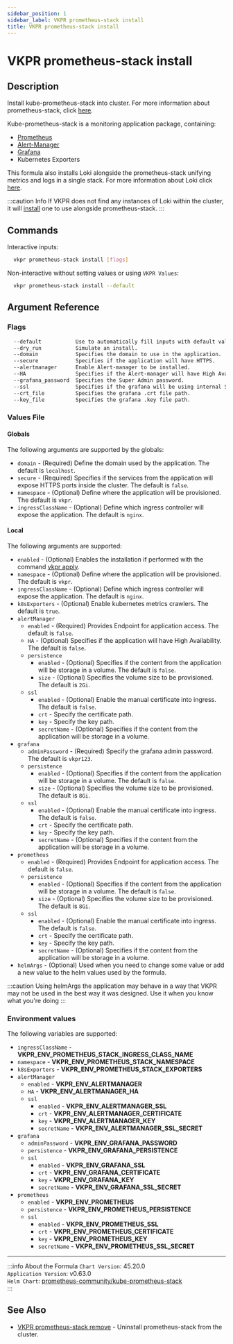 ```yaml
---
sidebar_position: 1
sidebar_label: VKPR prometheus-stack install
title: VKPR prometheus-stack install
---
```


# VKPR prometheus-stack install

## Description

Install kube-prometheus-stack into cluster. For more information about prometheus-stack, click [here](https://github.com/prometheus-community/helm-charts/tree/main/charts/kube-prometheus-stack).

Kube-prometheus-stack is a monitoring application package, containing:

- [Prometheus](https://prometheus.io/docs/introduction/overview/)
- [Alert-Manager](https://prometheus.io/docs/alerting/latest/alertmanager/)
- [Grafana](https://grafana.com/grafana/)
- Kubernetes Exporters

This formula also installs Loki alongside the prometheus-stack unifying metrics and logs in a single stack. For more information about Loki click [here](/docs/commands/loki/install).

:::caution Info
If VKPR does not find any instances of Loki within the cluster, it will [install](/docs/commands/loki/install) one to use alongside prometheus-stack.
:::

## Commands

Interactive inputs:

```bash
  vkpr prometheus-stack install [flags]
```

Non-interactive without setting values or using `VKPR Values`:

```bash
  vkpr prometheus-stack install --default
```

## Argument Reference

### Flags

```sh
  --default           Use to automatically fill inputs with default values.
  --dry_run           Simulate an install.
  --domain            Specifies the domain to use in the application.
  --secure            Specifies if the application will have HTTPS.
  --alertmanager      Enable Alert-manager to be installed.
  --HA                Specifies if the Alert-manager will have High Availability.
  --grafana_password  Specifies the Super Admin password.
  --ssl               Specifies if the grafana will be using internal SSL certificates
  --crt_file          Specifies the grafana .crt file path.
  --key_file          Specifies the grafana .key file path.
```

### Values File

#### Globals

The following arguments are supported by the globals:

- `domain` - (Required) Define the domain used by the application. The default is `localhost`.
- `secure` - (Required) Specifies if the services from the application will expose HTTPS ports inside the cluster. The default is `false`.
- `namespace` - (Optional) Define where the application will be provisioned. The default is `vkpr`.
- `ingressClassName` - (Optional) Define which ingress controller will expose the application. The default is `nginx`.

#### Local

The following arguments are supported:

- `enabled` - (Optional) Enables the installation if performed with the command [vkpr apply](/docs/commands/apply).
- `namespace` - (Optional) Define where the application will be provisioned. The default is `vkpr`.
- `ingressClassName` - (Optional) Define which ingress controller will expose the application. The default is `nginx`.
- `k8sExporters` - (Optional) Enable kubernetes metrics crawlers. The default is `true`.
- `alertManager`
  - `enabled` - (Required) Provides Endpoint for application access. The default is `false`.
  - `HA` - (Optional) Specifies if the application will have High Availability. The default is `false`.
  - `persistence`  
    - `enabled` - (Optional) Specifies if the content from the application will be storage in a volume. The default is `false`.
    - `size` - (Optional) Specifies the volume size to be provisioned. The default is `2Gi`.
  - `ssl`
    - `enabled` - (Optional) Enable the manual certificate into ingress. The default is `false`.
    - `crt` - Specify the certificate path.
    - `key` - Specify the key path.
    - `secretName` - (Optional) Specifies if the content from the application will be storage in a volume.
- `grafana`
  - `adminPassword` - (Required) Specify the grafana admin password. The default is `vkpr123`.
  - `persistence`  
    - `enabled` - (Optional) Specifies if the content from the application will be storage in a volume. The default is `false`.
    - `size` - (Optional) Specifies the volume size to be provisioned. The default is `8Gi`.
  - `ssl`
    - `enabled` - (Optional) Enable the manual certificate into ingress. The default is `false`.
    - `crt` - Specify the certificate path.
    - `key` - Specify the key path.
    - `secretName` - (Optional) Specifies if the content from the application will be storage in a volume.
- `prometheus`
  - `enabled` - (Required) Provides Endpoint for application access. The default is `false`.
  - `persistence`  
    - `enabled` - (Optional) Specifies if the content from the application will be storage in a volume. The default is `false`.
    - `size` - (Optional) Specifies the volume size to be provisioned. The default is `8Gi`.
  - `ssl`
    - `enabled` - (Optional) Enable the manual certificate into ingress. The default is `false`.
    - `crt` - Specify the certificate path.
    - `key` - Specify the key path.
    - `secretName` - (Optional) Specifies if the content from the application will be storage in a volume.
- `helmArgs` - (Optional) Used when you need to change some value or add a new value to the helm values used by the formula.

:::caution
Using helmArgs the application may behave in a way that VKPR may not be used in the best way it was designed.
Use it when you know what you're doing
:::

### Environment values

The following variables are supported:

- `ingressClassName` - **VKPR_ENV_PROMETHEUS_STACK_INGRESS_CLASS_NAME**
- `namespace` - **VKPR_ENV_PROMETHEUS_STACK_NAMESPACE**
- `k8sExporters` - **VKPR_ENV_PROMETHEUS_STACK_EXPORTERS**
- `alertManager`
  - `enabled` - **VKPR_ENV_ALERTMANAGER**
  - `HA` - **VKPR_ENV_ALERTMANAGER_HA**
  - `ssl`
    - `enabled` - **VKPR_ENV_ALERTMANAGER_SSL**
    - `crt` - **VKPR_ENV_ALERTMANAGER_CERTIFICATE**
    - `key` - **VKPR_ENV_ALERTMANAGER_KEY**
    - `secretName` - **VKPR_ENV_ALERTMANAGER_SSL_SECRET**
- `grafana`
  - `adminPassword` - **VKPR_ENV_GRAFANA_PASSWORD**
  - `persistence` - **VKPR_ENV_GRAFANA_PERSISTENCE**
  - `ssl`
    - `enabled` - **VKPR_ENV_GRAFANA_SSL**
    - `crt` - **VKPR_ENV_GRAFANA_CERTIFICATE**
    - `key` - **VKPR_ENV_GRAFANA_KEY**
    - `secretName` - **VKPR_ENV_GRAFANA_SSL_SECRET**
- `prometheus`
  - `enabled` - **VKPR_ENV_PROMETHEUS**
  - `persistence` - **VKPR_ENV_PROMETHEUS_PERSISTENCE**
  - `ssl`
    - `enabled` - **VKPR_ENV_PROMETHEUS_SSL**
    - `crt` - **VKPR_ENV_PROMETHEUS_CERTIFICATE**
    - `key` - **VKPR_ENV_PROMETHEUS_KEY**
    - `secretName` - **VKPR_ENV_PROMETHEUS_SSL_SECRET**

---

:::info About the Formula
`Chart Version`: 45.20.0 <br/>
`Application Version`: v0.63.0 <br/>
`Helm Chart`: [prometheus-community/kube-prometheus-stack](https://artifacthub.io/packages/helm/prometheus-community/kube-prometheus-stack) <br/>
:::

## See Also

- [VKPR prometheus-stack remove](/docs/commands/prometheus-stack/remove) - Uninstall prometheus-stack from the cluster.
